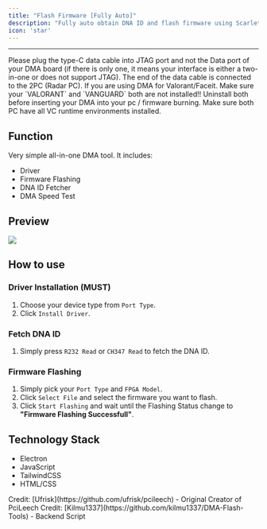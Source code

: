 ```yaml
---
title: "Flash Firmware [Fully Auto]"
description: "Fully auto obtain DNA ID and flash firmware using Scarlet All in One Tools"
icon: 'star'
---
```


---
<Warning>
    Please plug the type-C data cable into <Tooltip tip="Nearest port to gold finger connector, used to firmware flashing and data update">JTAG port</Tooltip> and not the <Tooltip tip="Furtherest port to gold finger connector">Data port</Tooltip> of your DMA board (if there is only one, it means your interface is either a two-in-one or does not support JTAG). The end of the data cable is connected to the 2PC (Radar PC).
</Warning>
<Warning>
    If you are using DMA for Valorant/Faceit. Make sure your `VALORANT` and `VANGUARD` both are not installed!! Uninstall both before inserting your DMA into your pc / firmware burning.
</Warning>
<Note>
    Make sure both PC have all VC runtime environments installed.
</Note>

## Function
Very simple all-in-one DMA tool. It includes: 
- Driver
- Firmware Flashing
- DNA ID Fetcher
- DMA Speed Test

## Preview
<Frame><img src="https://files.catbox.moe/eq8bzl.gif" /></Frame>

## How to use
### Driver Installation (MUST)
1. Choose your device type from `Port Type`.
2. Click `Install Driver`.

### Fetch DNA ID
1. Simply press `R232 Read` or `CH347 Read` to fetch the DNA ID.

### Firmware Flashing
1. Simply pick your `Port Type` and `FPGA Model`.
2. Click `Select File` and select the firmware you want to flash.
3. Click `Start Flashing` and wait until the Flashing Status change to **"Firmware Flashing Successfull"**.

### 

## Technology Stack
- Electron
- JavaScript
- TailwindCSS
- HTML/CSS

<Note>
Credit: [Ufrisk](https://github.com/ufrisk/pcileech) - Original Creator of PciLeech  
Credit: [Kilmu1337](https://github.com/kilmu1337/DMA-Flash-Tools) - Backend Script
</Note>
